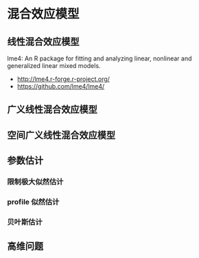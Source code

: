 # 混合效应模型 {#mixed-model}

## 线性混合效应模型

lme4: An R package for fitting and analyzing linear, nonlinear and generalized linear mixed models. 

- <http://lme4.r-forge.r-project.org/>
- <https://github.com/lme4/lme4/>

## 广义线性混合效应模型


## 空间广义线性混合效应模型


## 参数估计

### 限制极大似然估计


### profile 似然估计

### 贝叶斯估计


## 高维问题

